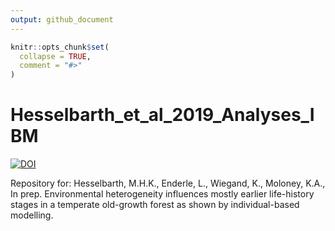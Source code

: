 ```yaml
---
output: github_document
---
```


<!-- README.md is generated from README.Rmd. Please edit that file -->

```r
knitr::opts_chunk$set(
  collapse = TRUE,
  comment = "#>"
)
```

# Hesselbarth_et_al_2019_Analyses_IBM



[![DOI](https://zenodo.org/badge/DOI/10.5281/zenodo.3582922.svg)](https://doi.org/10.5281/zenodo.3582922)

Repository for: Hesselbarth, M.H.K., Enderle, L., Wiegand, K., Moloney, K.A., In prep. Environmental heterogeneity influences mostly earlier life-history stages in a temperate old-growth forest as shown by individual-based modelling.
